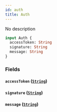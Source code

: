 ```yaml
---
id: auth
title: Auth
---
```



No description

```graphql
input Auth {
  accessToken: String
  signature: String
  message: String
}
```


### Fields

#### `accessToken` ([`String`](../../references/scalars/string))




#### `signature` ([`String`](../../references/scalars/string))




#### `message` ([`String`](../../references/scalars/string))






